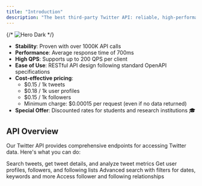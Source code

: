 ```yaml
---
title: "Introduction"
description: "The best third-party Twitter API: reliable, high-performance, supports high QPS, and cost-effective."
---
```


{/* <img
  className="hidden dark:block"
  src="/images/hero-dark.png"
  alt="Hero Dark"
/> */}

- **Stability**: Proven with over 1000K API calls
- **Performance**: Average response time of 700ms
- **High QPS**: Supports up to 200 QPS per client
- **Ease of Use**: RESTful API design following standard OpenAPI specifications
- **Cost-effective pricing**:
  - \$0.15 / 1k tweets
  - \$0.18 / 1k user profiles
  - \$0.15 / 1k followers
  - Minimum charge: \$0.00015 per request (even if no data returned)
- **Special Offer**: Discounted rates for students and research institutions 🎓

## **API Overview**

Our Twitter API provides comprehensive endpoints for accessing Twitter data. Here's what you can do:

<CardGroup cols={2}>
  <Card title="Tweet Endpoints" icon="palette" href="/essentials/markdown">
    Search tweets, get tweet details, and analyze tweet metrics
  </Card>
  <Card title="User Endpoints" icon="code" href="/essentials/code">
    Get user profiles, followers, and following lists
  </Card>
  <Card title="Tweet Search" icon="screwdriver-wrench" href="/essentials/images">
    Advanced search with filters for dates, keywords and more
  </Card>
  <Card title="User Networks" icon="stars" href="/essentials/settings">
    Access follower and following relationships
  </Card>
</CardGroup>